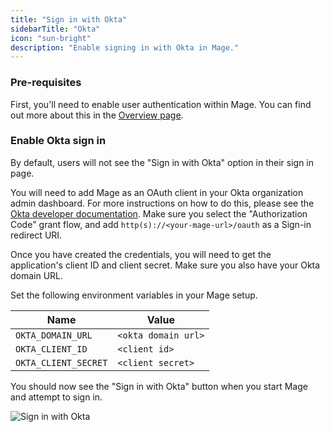 ```yaml
---
title: "Sign in with Okta"
sidebarTitle: "Okta"
icon: "sun-bright"
description: "Enable signing in with Okta in Mage."
---
```


### Pre-requisites

First, you'll need to enable user authentication within Mage. You can find out more about
this in the [Overview page](/production/authentication/overview).

### Enable Okta sign in

By default, users will not see the "Sign in with Okta" option in their sign in page.

<Steps>

<Step title="Add Oauth application">

You will need to add Mage as an OAuth client in your Okta organization admin dashboard.
For more instructions on how to do this, please see the [Okta developer documentation](https://developer.okta.com/docs/guides/implement-oauth-for-okta/main/#create-an-oauth-2-0-app-in-okta).
Make sure you select the "Authorization Code" grant flow, and add `http(s)://<your-mage-url>/oauth` as a Sign-in redirect URI.

</Step>

<Step title="Retrieve credentials">

Once you have created the credentials, you will need to get the application's client ID and client secret.
Make sure you also have your Okta domain URL.

</Step>

<Step title="Set environment variables">

Set the following environment variables in your Mage setup.

| Name | Value |
| --- | --- |
| `OKTA_DOMAIN_URL` | `<okta domain url>` |
| `OKTA_CLIENT_ID` | `<client id>` |
| `OKTA_CLIENT_SECRET` | `<client secret>` |

</Step>

</Steps>

You should now see the "Sign in with Okta" button when you start Mage and attempt to sign in.

<Frame>
    <img
        alt="Sign in with Okta"
        src="https://github.com/mage-ai/assets/blob/main/production/authentication/sign-in-with-okta.png?raw=true"
    />
</Frame>
